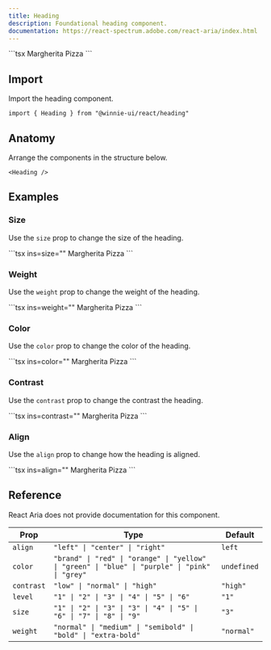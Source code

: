 ```yaml
---
title: Heading 
description: Foundational heading component.
documentation: https://react-spectrum.adobe.com/react-aria/index.html
---
```




<Demo>
  <HeadingDemo />
  <Fragment slot="footer">
    ```tsx
    <Heading>Margherita Pizza</Heading>
    ```
  </Fragment>
</Demo>

## Import

Import the heading component.

```tsx
import { Heading } from "@winnie-ui/react/heading"
```

## Anatomy

Arrange the components in the structure below.

```tsx
<Heading />
```

## Examples

### Size

Use the `size` prop to change the size of the heading.

<Demo>
  <HeadingSizeDemo />
  <Fragment slot="footer">
    ```tsx ins=size="<size>"
    <Heading size="<size>">Margherita Pizza</Heading>
    ```
  </Fragment>
</Demo>

### Weight 

Use the `weight` prop to change the weight of the heading.

<Demo>
  <HeadingWeightDemo />
  <Fragment slot="footer">
    ```tsx ins=weight="<weight>"
    <Heading weight="<weight>">Margherita Pizza</Heading>
    ```
  </Fragment>
</Demo>

### Color 

Use the `color` prop to change the color of the heading.

<Demo>
  <HeadingColorDemo />
  <Fragment slot="footer">
    ```tsx ins=color="<color>"
    <Heading color="<color>">Margherita Pizza</Heading>
    ```
  </Fragment>
</Demo>

### Contrast 

Use the `contrast` prop to change the contrast the heading.

<Demo>
  <HeadingContrastDemo />
  <Fragment slot="footer">
    ```tsx ins=contrast="<contrast>"
    <Heading contrast="<contrast>">Margherita Pizza</Heading>
    ```
  </Fragment>
</Demo>

### Align 

Use the `align` prop to change how the heading is aligned.

<Demo>
  <HeadingAlignDemo />
  <Fragment slot="footer">
    ```tsx ins=align="<align>"
    <Heading align="<align>">Margherita Pizza</Heading>
    ```
  </Fragment>
</Demo>

## Reference

React Aria does not provide documentation for this component.

| Prop | Type | Default |
| ------------- | ------------------------------------------- | --- |
| `align` | `"left" \| "center" \| "right"` | `left` |
| `color` | `"brand" \| "red" \| "orange" \| "yellow" \| "green" \| "blue" \| "purple" \| "pink" \| "grey"` | `undefined` |
| `contrast`   | `"low" \| "normal" \| "high"`                      | `"high"` |
| `level`   | `"1" \| "2" \| "3" \| "4" \| "5" \| "6"`                      | `"1"` |
| `size`   | `"1" \| "2" \| "3" \| "3" \| "4" \| "5" \| "6" \| "7" \| "8" \| "9"`                      | `"3"` |
| `weight`   | `"normal" \| "medium" \| "semibold" \| "bold" \| "extra-bold"`                      | `"normal"` |

